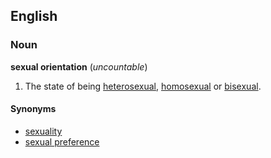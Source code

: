 ==English==
===Noun===
'''sexual orientation''' (''uncountable'')

#The state of being [[heterosexual]], [[homosexual]] or [[bisexual]].

====Synonyms====
*[[sexuality]]
*[[sexual preference]]